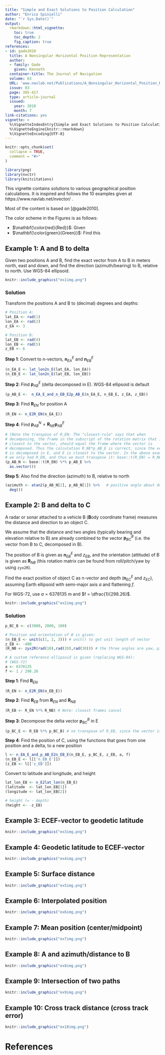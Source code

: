 ```yaml
---
title: "Simple and Exact Solutions to Position Calculation"
author: "Enrico Spinielli"
date: "`r Sys.Date()`"
output:
  rmarkdown::html_vignette:
    toc: true
    toc_depth: 2
    fig_caption: true
references:
- id: gade2010
  title: A Nonsingular Horizontal Position Representation
  author:
  - family: Gade
    given: Kenneth
  container-title: The Journal of Navigation
  volume: 63
  URL: 'www.navlab.net/Publications/A_Nonsingular_Horizontal_Position_Representation.pdf'
  issue: 03
  page: 395-417
  type: article-journal
  issued:
    year: 2010
    month: 7
link-citations: yes
vignette: >
  %\VignetteIndexEntry{Simple and Exact Solutions to Position Calculation}
  %\VignetteEngine{knitr::rmarkdown}
  %\VignetteEncoding{UTF-8}
---
```


```r
knitr::opts_chunk$set(
  collapse = TRUE,
  comment = "#>"
)

library(png)
library(nvctr)
library(knitcitations)
```

This vignette contains solutions to various geographical position calculations.
It is inspired and follows the 10 examples given at https://www.navlab.net/nvector/ .

Most of the content is based on [@gade2010].

The color scheme in the Figures is as follows:

* $\mathbf{\color{red}{Red}}$: Given
* $\mathbf{\color{green}{Green}}$: Find this


## Example 1: A and B to delta

Given two positions A and B, find the exact vector from A to B in meters north, east and down,
and find the direction (azimuth/bearing) to B, relative to north.
Use WGS-84 ellipsoid.


```r
knitr::include_graphics("ex1img.png")
```


### Solution

Transform the positions A and B to (decimal) degrees and depths:
```r
# Position A:
lat_EA <- rad(1)
lon_EA <- rad(2)
z_EA <- 3

# Position B:
lat_EB <- rad(4)
lon_EB <- rad(5)
z_EB <- 6
```


**Step 1**: Convert to n-vectors, $\mathbf{n}_{EA}^E$ and $\mathbf{n}_{EB}^E$
```r
(n_EA_E <- lat_lon2n_E(lat_EA, lon_EA))
(n_EB_E <- lat_lon2n_E(lat_EB, lon_EB))
```

**Step 2**: Find $\mathbf{p}_{AB}^E$ (delta decomposed in E). WGS-84 ellipsoid is default
```r
(p_AB_E <-  n_EA_E_and_n_EB_E2p_AB_E(n_EA_E, n_EB_E, z_EA, z_EB))
```

**Step 3**: Find $\mathbf{R}_{EN}$ for position A
```r
(R_EN <- n_E2R_EN(n_EA_E))
```


**Step 4**: Find $\mathbf{p}_{AB}^N = \mathbf{R}_{NE} \mathbf{p}_{AB}^E$
```r
# (Note the transpose of R_EN: The "closest-rule" says that when
# decomposing, the frame in the subscript of the rotation matrix that is
# closest to the vector, should equal the frame where the vector is
# decomposed. Thus the calculation R_NE*p_AB_E is correct, since the vector
# is decomposed in E, and E is closest to the vector. In the above example
# we only had R_EN, and thus we must transpose it: base::t(R_EN) = R_NE)
(p_AB_N <- base::t(R_EN) %*% p_AB_E %>%  
  as.vector())
```

**Step 5**: Also find the direction (azimuth) to B, relative to north
```r
(azimuth <- atan2(p_AB_N[2], p_AB_N[1]) %>%   # positive angle about down-axis
  deg())
```




## Example 2: B and delta to C

A radar or sonar attached to a vehicle B (**B**ody coordinate frame) measures
the distance and direction to an object C.

We assume that the distance and two angles (typically bearing and elevation relative to B)
are already combined to the vector $\mathbf{p}_{BC}^B$ (i.e. the vector from B to C,
decomposed in B).

The position of B is given as $\mathbf{n}_{EB}^E$ and $z_{EB}$, and the orientation (attitude)
of B is given as $\mathbf{R}_{NB}$ (this rotation matrix can be found from
roll/pitch/yaw by using `zyx2R`).

Find the exact position of object C as n-vector and depth ($\mathbf{n}_{EC}^E$ and $z_{EC}$),
assuming Earth ellipsoid with semi-major axis $a$ and flattening $f$.

For WGS-72, use $a = 6378135~\mathrm{m}$ and $f = \dfrac{1}{298.26}$.

```r
knitr::include_graphics("ex2img.png")
```


### Solution



```r
p_BC_B <- c(3000, 2000, 100)

# Position and orientation of B is given:
(n_EB_E <- unit(c(1, 2, 3))) # unit() to get unit length of vector
z_EB <- -400
(R_NB <- zyx2R(rad(10),rad(20),rad(30))) # the three angles are yaw, pitch, and roll

# A custom reference ellipsoid is given (replacing WGS-84):
# (WGS-72)
a <- 6378135
f <- 1 / 298.26 
```


**Step 1**: Find $\mathbf{R}_{EN}$
```r
(R_EN <- n_E2R_EN(n_EB_E))
```



**Step 2**: Find $\mathbf{R}_{EB}$ from $\mathbf{R}_{EN}$ and $\mathbf{R}_{NB}$
```r
(R_EB <- R_EN %*% R_NB) # Note: closest frames cancel
```


**Step 3**: Decompose the delta vector $\mathbf{p}_{BC}^B$ in E
```r
(p_BC_E <- R_EB %*% p_BC_B) # no transpose of R_EB, since the vector is in B)
```


**Step 4**: Find the position of C, using the functions that goes from one
position and a delta, to a new position
```r
l <- n_EA_E_and_p_AB_E2n_EB_E(n_EB_E, p_BC_E, z_EB, a, f)
(n_EB_E <- l[['n_EB_E']])
(z_EB <- l[['z_EB']])
```

Convert to latitude and longitude, and height
```r
lat_lon_EB <- n_E2lat_lon(n_EB_E)
(latitude  <- lat_lon_EB[1])
(longitude <- lat_lon_EB[2])

# height (= - depth)
(height <- -z_EB)
```






## Example 3: ECEF-vector to geodetic latitude


```r
knitr::include_graphics("ex3img.png")
```


## Example 4: Geodetic latitude to ECEF-vector


```r
knitr::include_graphics("ex4img.png")
```


## Example 5: Surface distance


```r
knitr::include_graphics("ex5img.png")
```

## Example 6: Interpolated position


```r
knitr::include_graphics("ex6img.png")
```


## Example 7: Mean position (center/midpoint)


```r
knitr::include_graphics("ex7img.png")
```


## Example 8: A and azimuth/distance to B


```r
knitr::include_graphics("ex8img.png")
```


## Example 9: Intersection of two paths


```r
knitr::include_graphics("ex9img.png")
```


## Example 10: Cross track distance (cross track error)


```r
knitr::include_graphics("ex10img.png")
```



# References
